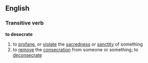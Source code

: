 ==English==
===Transitive verb===
'''to desecrate'''
# to [[profane]], or [[violate]] the [[sacredness]] or [[sanctity]] of something
# to [[remove]] the [[consecration]] from someone or something; to [[deconsecrate]]